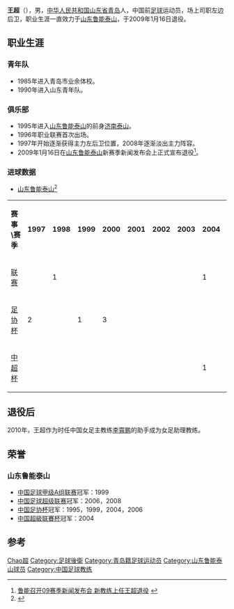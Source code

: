 {{Otheruses|subject=山东鲁能泰山球员|other=其他同名人物|王超}}
{{noteta|G1=足球}}{{Football player infobox
| playername = 王超
| image = 
| fullname = 王超
| height = 185厘米
| nickname = 
| dateofbirth = {{Birth date and age|year=1975|month=9|day=15}}
| cityofbirth = 山东省[[青岛|青岛]]
| countryofbirth = {{flagicon|CHN}}[[中国|中国]]
| currentclub = 退役
| clubnumber = 3
| position = [[后卫_(足球)|后卫]]
| youthyears = 1990-1994
| youthclubs = {{flagicon|CHN}}山东青年队
| years = 1995-2008
| clubs = {{flagicon|CHN}}[[山东鲁能泰山|山东鲁能泰山]]
| caps(goals) = 183（2）
| nationalyears = 
| nationalteam = 
| nationalcaps(goals) = 
| pcupdate = 2008年11月22日 (六) 07:04 (UTC)
| ntupdate = 2008年11月22日 (六) 07:04 (UTC)
| manageryears2 = 2010-2011
| managerclubs2 = [[中国女足|中国女足]]（助理教练）
}}

'''王超'''（{{bd|1975年|9月15日|catIdx=L}}），男，[[中华人民共和国|中华人民共和国]][[山东省|山东省]][[青岛|青岛]]人，中国前[[足球|足球]]运动员，场上司职左边后卫，职业生涯一直效力于[[山东鲁能泰山|山东鲁能泰山]]，于2009年1月16日退役。

==职业生涯==
===青年队===
*1985年进入青岛市业余体校。
*1990年进入山东青年队。
===俱乐部===
*1995年进入[[山东鲁能泰山|山东鲁能泰山]]的前身[[山东鲁能泰山|济南泰山]]。
*1996年职业联赛首次出场。
*1997年开始逐渐获得主力左后卫位置，2008年逐渐淡出主力阵容。
*2009年1月16日在[[山东鲁能泰山|山东鲁能泰山]]新赛季新闻发布会上正式宣布退役<ref>[http://lnts.com.cn/news/2009/1/16/200911658361812.htm 鲁能召开09赛季新闻发布会 新教练上任王超退役] {{webarchive|url=https://web.archive.org/web/20120227030620/http://lnts.com.cn/news/2009/1/16/200911658361812.htm |date=2012-02-27 }}</ref>。
===进球数据===
*[[山东鲁能泰山|山东鲁能泰山]]<ref>{{Cite web |url=http://blog.sina.com.cn/s/articlelist_1558998704_2_1.html |title=鲁能泰山资料 |accessdate=2009-01-19 |archive-date=2016-03-05 |archive-url=https://web.archive.org/web/20160305023155/http://blog.sina.com.cn/s/articlelist_1558998704_2_1.html |dead-url=no }}</ref>
{| class="wikitable" style="text-align: center;"
|- bgcolor=#FF7300 style="color:white" 
| '''赛事\赛季'''
| '''1997'''
| '''1998'''
| '''1999'''
| '''2000'''
| '''2001'''
| '''2002'''
| '''2003'''
| '''2004'''
| '''总计'''
|-
| [[中国足球超级联赛|联赛]]
|
| 1
|
|
|
|
|
| 1
| '''2'''
|-
| [[中国足协杯|足协杯]]
| 2
|
| 1
| 3
|
|
|
|
| '''6'''
|-
| [[中超杯|中超杯]]
|
|
|
|
|
|
|
| 1
| '''1'''
|}

==退役后==
2010年，王超作为时任中国女足主教练[[李霄鹏|李霄鹏]]的助手成为女足助理教练。
==荣誉==
===山东鲁能泰山===
*[[中国足球甲级A组联赛|中国足球甲级A组联赛]]冠军：1999
*[[中国足球超级联赛|中国足球超级联赛]]冠军：2006，2008
*[[中国足协杯|中国足协杯]]冠军：1995，1999，2004，2006
*[[中国超級联賽杯|中国超級联賽杯]]冠军：2004

== 参考 ==
{{reflist}}

{{1995年山东济南泰山名单}}
{{1996年济南泰山将军名单}}
{{1997年济南泰山将军名单}}
{{1998年山东鲁能泰山名单}}
{{1999年山东鲁能泰山名单}}
{{2000年山东鲁能泰山名单}}
{{2001年山东鲁能泰山名单}}
{{2002年山东鲁能泰山名单}}
{{2003年山东鲁能泰山名单}}
{{2004年山东鲁能泰山名单}}
{{2005年山东鲁能泰山名单}}
{{2006年山东鲁能泰山名单}}
{{2007年山东鲁能泰山名单}}
{{2008年山东鲁能泰山名单}}

{{Authority control}}
{{DEFAULTSORT:WANG王超}}
[[Category:王姓|Chao超]]
[[Category:足球後衛|Category:足球後衛]]
[[Category:青岛籍足球运动员|Category:青岛籍足球运动员]]
[[Category:山东鲁能泰山球员|Category:山东鲁能泰山球员]]
[[Category:中国足球教练|Category:中国足球教练]]
